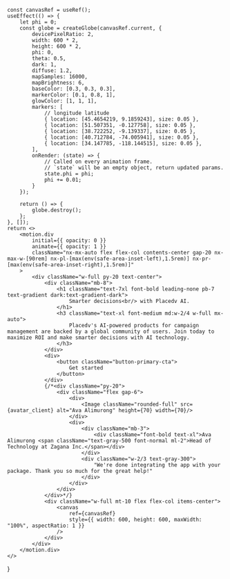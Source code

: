 
    const canvasRef = useRef();
    useEffect(() => {
        let phi = 0;
        const globe = createGlobe(canvasRef.current, {
            devicePixelRatio: 2,
            width: 600 * 2,
            height: 600 * 2,
            phi: 0,
            theta: 0.5,
            dark: 1,
            diffuse: 1.2,
            mapSamples: 16000,
            mapBrightness: 6,
            baseColor: [0.3, 0.3, 0.3],
            markerColor: [0.1, 0.8, 1],
            glowColor: [1, 1, 1],
            markers: [
                // longitude latitude
                { location: [45.4654219, 9.1859243], size: 0.05 },
                { location: [51.507351, -0.127758], size: 0.05 },
                { location: [38.722252, -9.139337], size: 0.05 },
                { location: [40.712784, -74.005941], size: 0.05 },
                { location: [34.147785, -118.144515], size: 0.05 },
            ],
            onRender: (state) => {
                // Called on every animation frame.
                // `state` will be an empty object, return updated params.
                state.phi = phi;
                phi += 0.01;
            }
        });

        return () => {
            globe.destroy();
        };
    }, []);
    return <>
        <motion.div
            initial={{ opacity: 0 }}
            animate={{ opacity: 1 }}
            className="nx-mx-auto flex flex-col contents-center gap-20 nx-max-w-[90rem] nx-pl-[max(env(safe-area-inset-left),1.5rem)] nx-pr-[max(env(safe-area-inset-right),1.5rem)]"
        >
            <div className="w-full py-20 text-center">
                <div className="mb-8">
                    <h1 className="text-7xl font-bold leading-none pb-7 text-gradient dark:text-gradient-dark">
                        Smarter decisions<br/> with Placedv AI.
                    </h1>
                    <h3 className="text-xl font-medium md:w-2/4 w-full mx-auto">
                        Placedv's AI-powered products for campaign management are backed by a global community of users. Join today to maximize ROI and make smarter decisions with AI technology.
                    </h3>
                </div>
                <div>
                    <button className="button-primary-cta">
                        Get started
                    </button>
                </div>
                {/*<div className="py-20">
                    <div className="flex gap-6">
                        <div>
                            <Image className="rounded-full" src={avatar_client} alt="Ava Alimurong" height={70} width={70}/>
                        </div>
                        <div>
                            <div className="mb-3">
                                <div className="font-bold text-xl">Ava Alimurong <span className="text-gray-500 font-normal ml-2">Head of Technology at Zagana Inc.</span></div>
                            </div>
                            <div className="w-2/3 text-gray-300">
                                "We're done integrating the app with your package. Thank you so much for the great help!"
                            </div>
                        </div>
                    </div>
                </div>*/}
                <div className="w-full mt-10 flex flex-col items-center">
                    <canvas
                        ref={canvasRef}
                        style={{ width: 600, height: 600, maxWidth: "100%", aspectRatio: 1 }}
                    />
                </div>
            </div>
        </motion.div>
    </>
}


